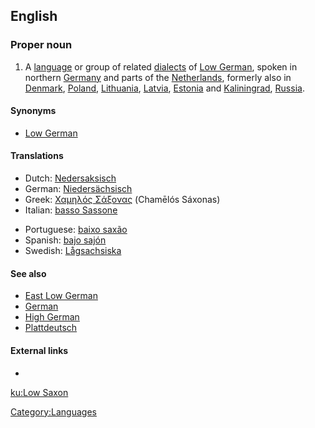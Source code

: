 {{interwiktionary|code=nds}}
==English==
{{wikipedia}}

===Proper noun===
{{en-proper noun|sg=[[low|Low]] [[Saxon]]}}

# A [[language]] or group of related [[dialects]] of [[Low German]], spoken in northern [[Germany]] and parts of the [[Netherlands]], formerly also in [[Denmark]], [[Poland]], [[Lithuania]], [[Latvia]], [[Estonia]] and [[Kaliningrad]], [[Russia]].

====Synonyms====
*[[Low German]]

====Translations====
{{trans-top|language or language group}}
*Dutch: [[Nedersaksisch]] {{n}}
*German: [[Niedersächsisch]]
*Greek: [[Χαμηλός Σάξονας]] (Chamēlós Sáxonas)
*Italian: [[basso Sassone]]
{{trans-mid}}
*Portuguese: [[baixo saxão]]
*Spanish: [[bajo sajón]]
*Swedish: [[Lågsachsiska]]
{{trans-bottom}}

====See also====
*[[East Low German]]
*[[German]]
*[[High German]]
*[[Plattdeutsch]]

====External links====
*{{ethnologue|code=nds}}

[[Category:Languages]]

[[ku:Low Saxon]]